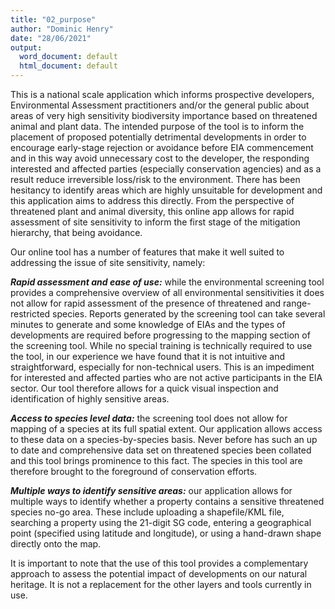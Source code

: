 ```yaml
---
title: "02_purpose"
author: "Dominic Henry"
date: "28/06/2021"
output:
  word_document: default
  html_document: default
---
```


This is a national scale application which informs prospective developers, Environmental Assessment practitioners and/or the general public about areas of very high sensitivity biodiversity importance based on threatened animal and plant data. The intended purpose of the tool is to inform the placement of proposed potentially detrimental developments in order to encourage early-stage rejection or avoidance before EIA commencement and in this way avoid unnecessary cost to the developer, the responding interested and affected parties (especially conservation agencies) and as a result reduce irreversible loss/risk to the environment. There has been hesitancy to identify areas which are highly unsuitable for development and this application aims to address this directly. From the perspective of threatened plant and animal diversity, this online app allows for rapid assessment of site sensitivity to inform the first stage of the mitigation hierarchy, that being avoidance.

Our online tool has a number of features that make it well suited to addressing the issue of site sensitivity, namely:

***Rapid assessment and ease of use:*** while the environmental screening tool provides a comprehensive overview of all environmental sensitivities it does not allow for rapid assessment of the presence of threatened and range-restricted species. Reports generated by the screening tool can take several minutes to generate and some knowledge of EIAs and the types of developments are required before progressing to the mapping section of the screening tool. While no special training is technically required to use the tool, in our experience we have found that it is not intuitive and straightforward, especially for non-technical users. This is an impediment for interested and affected parties who are not active participants in the EIA sector. Our tool therefore allows for a quick visual inspection and identification of highly sensitive areas.

***Access to species level data:*** the screening tool does not allow for mapping of a species at its full spatial extent. Our application allows access to these data on a species-by-species basis. Never before has such an up to date and comprehensive data set on threatened species been collated and this tool brings prominence to this fact. The species in this tool are therefore brought to the foreground of conservation efforts.

***Multiple ways to identify sensitive areas:*** our application allows for multiple ways to identify whether a property contains a sensitive threatened species no-go area. These include uploading a shapefile/KML file, searching a property using the 21-digit SG code, entering a geographical point (specified using latitude and longitude), or using a hand-drawn shape directly onto the map.

It is important to note that the use of this tool provides a complementary approach to assess the potential impact of developments on our natural heritage. It is not a replacement for the other layers and tools currently in use.
